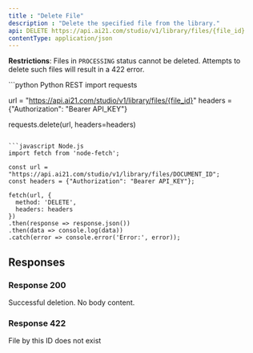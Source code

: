 ```yaml
---
title : "Delete File"
description : "Delete the specified file from the library."
api: DELETE https://api.ai21.com/studio/v1/library/files/{file_id}
contentType: application/json
---
```


**Restrictions**:
Files in `PROCESSING` status cannot be deleted. Attempts to delete such files will result in a 422 error.

<RequestExample>
```python Python REST
import requests

url = "https://api.ai21.com/studio/v1/library/files/{file_id}"
headers = {"Authorization": "Bearer API_KEY"}

requests.delete(url, headers=headers)
```

```javascript Node.js
import fetch from 'node-fetch';

const url = "https://api.ai21.com/studio/v1/library/files/DOCUMENT_ID";
const headers = {"Authorization": "Bearer API_KEY"};

fetch(url, {
  method: 'DELETE',
  headers: headers
})
.then(response => response.json())
.then(data => console.log(data))
.catch(error => console.error('Error:', error));
```
</RequestExample>

## Responses

### Response 200
Successful deletion. No body content.

### Response 422
File by this ID does not exist


